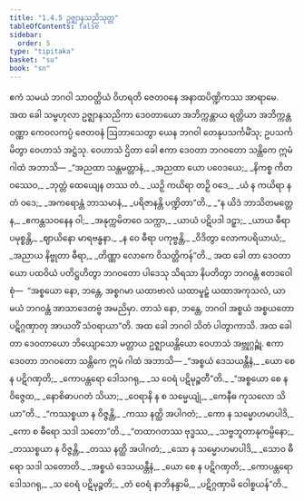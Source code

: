 ```yaml
---
title: "1.4.5 ဥဇ္ဈာနသညိသုတ္တ"
tableOfContents: false
sidebar:
  order: 5
type: "tipitaka"
basket: "su"
book: "sn"
---
```



<DynamicBreadcrumb />

<Division number="35" book="sn" e="ch" v="18" p="284">

<Paragraph number="188" book="sn">
ဧကံ သမယံ ဘဂဝါ သာဝတ္ထိယံ ဝိဟရတိ ဇေတဝနေ အနာထပိဏ္ဍိကဿ အာရာမေ. အထ ခေါ သမ္ဗဟုလာ ဥဇ္ဈာနသညိကာ ဒေဝတာယော အဘိက္ကန္တာယ ရတ္တိယာ အဘိက္ကန္တဝဏ္ဏာ ကေဝလကပ္ပံ ဇေတဝနံ ဩဘာသေတွာ ယေန ဘဂဝါ တေနုပသင်္ကမိံသု; ဥပသင်္ကမိတွာ ဝေဟာသံ အဋ္ဌံသု. ဝေဟာသံ ဌိတာ ခေါ ဧကာ ဒေဝတာ ဘဂဝတော သန္တိကေ ဣမံ ဂါထံ အဘာသိ—
</Paragraph>

<Paragraph number="189" type="verses" book="sn">
_“အညထာ သန္တမတ္တာနံ,_  
_အညထာ ယော ပဝေဒယေ;_  
_နိကစ္စ ကိတဝဿေဝ,_  
_ဘုတ္တံ ထေယျေန တဿ တံ._  

</Paragraph>

<Paragraph number="190" type="verses" book="sn">
_ယဉှိ ကယိရာ တဉှိ ဝဒေ,_  
_ယံ န ကယိရာ န တံ ဝဒေ;_  
_အကရောန္တံ ဘာသမာနံ,_  
_ပရိဇာနန္တိ ပဏ္ဍိတာ”တိ._  

</Paragraph>

<Paragraph number="191" type="verses" book="sn">
_“န ယိဒံ ဘာသိတမတ္တေန,_  
_ဧကန္တသဝနေန ဝါ;_  
_အနုက္ကမိတဝေ သက္ကာ,_  
_ယာယံ ပဋိပဒါ ဒဠှာ;_  
_ယာယ ဓီရာ ပမုစ္စန္တိ,_  
_ဈာယိနော မာရဗန္ဓနာ._  

</Paragraph>

<Paragraph number="192" type="verses" book="sn">
_န ဝေ ဓီရာ ပကုဗ္ဗန္တိ,_  
_ဝိဒိတွာ လောကပရိယာယံ;_  
_အညာယ နိဗ္ဗုတာ ဓီရာ,_  
_တိဏ္ဏာ လောကေ ဝိသတ္တိကန်”တိ._  

</Paragraph>

<Paragraph number="193" book="sn">
အထ ခေါ တာ ဒေဝတာယော ပထဝိယံ ပတိဋ္ဌဟိတွာ ဘဂဝတော ပါဒေသု သိရသာ နိပတိတွာ ဘဂဝန္တံ ဧတဒဝေါစုံ—  “အစ္စယော နော, ဘန္တေ, အစ္စဂမာ ယထာဗာလံ ယထာမူဠှံ ယထာအကုသလံ, ယာ မယံ ဘဂဝန္တံ အာသာဒေတဗ္ဗံ အမညိမှာ. တာသံ နော, ဘန္တေ, ဘဂဝါ အစ္စယံ အစ္စယတော ပဋိဂ္ဂဏှာတု အာယတိံ သံဝရာယာ”တိ. အထ ခေါ ဘဂဝါ သိတံ ပါတွာကာသိ. အထ ခေါ တာ ဒေဝတာယော ဘိယျောသော မတ္တာယ ဥဇ္ဈာယန္တိယော ဝေဟာသံ အဗ္ဘုဂ္ဂဉ္ဆုံ. ဧကာ ဒေဝတာ ဘဂဝတော သန္တိကေ ဣမံ ဂါထံ အဘာသိ—
</Paragraph>

<Paragraph number="194" type="verses" book="sn">
_“အစ္စယံ ဒေသယန္တီနံ,_  
_ယော စေ န ပဋိဂဏှတိ;_  
_ကောပန္တရော ဒေါသဂရု,_  
_သ ဝေရံ ပဋိမုဉ္စတီ”တိ._  

</Paragraph>

<Paragraph number="195" type="verses" book="sn">
_“အစ္စယော စေ န ဝိဇ္ဇေထ,_  
_နောစိဓာပဂတံ သိယာ;_  
_ဝေရာနိ န စ သမ္မေယျုံ,_  
_ကေနီဓ ကုသလော သိယာ”တိ._  

</Paragraph>

<Paragraph number="196" type="verses" book="sn">
_“ကဿစ္စယာ န ဝိဇ္ဇန္တိ,_  
_ကဿ နတ္ထိ အပါဂတံ;_  
_ကော န သမ္မောဟမာပါဒိ,_  
_ကော စ ဓီရော သဒါ သတော”တိ._  

</Paragraph>

<Paragraph number="197" type="verses" book="sn">
_“တထာဂတဿ ဗုဒ္ဓဿ,_  
_သဗ္ဗဘူတာနုကမ္ပိနော;_  
_တဿစ္စယာ န ဝိဇ္ဇန္တိ,_  
_တဿ နတ္ထိ အပါဂတံ;_  
_သော န သမ္မောဟမာပါဒိ,_  
_သောဝ ဓီရော သဒါ သတောတိ._  

</Paragraph>

<Paragraph number="198" type="verses" book="sn">
_အစ္စယံ ဒေသယန္တီနံ,_  
_ယော စေ န ပဋိဂဏှတိ;_  
_ကောပန္တရော ဒေါသဂရု,_  
_သ ဝေရံ ပဋိမုဉ္စတိ;_  
_တံ ဝေရံ နာဘိနန္ဒာမိ,_  
_ပဋိဂ္ဂဏှာမိ ဝေါစ္စယန်”တိ._
</Paragraph>
</Division>